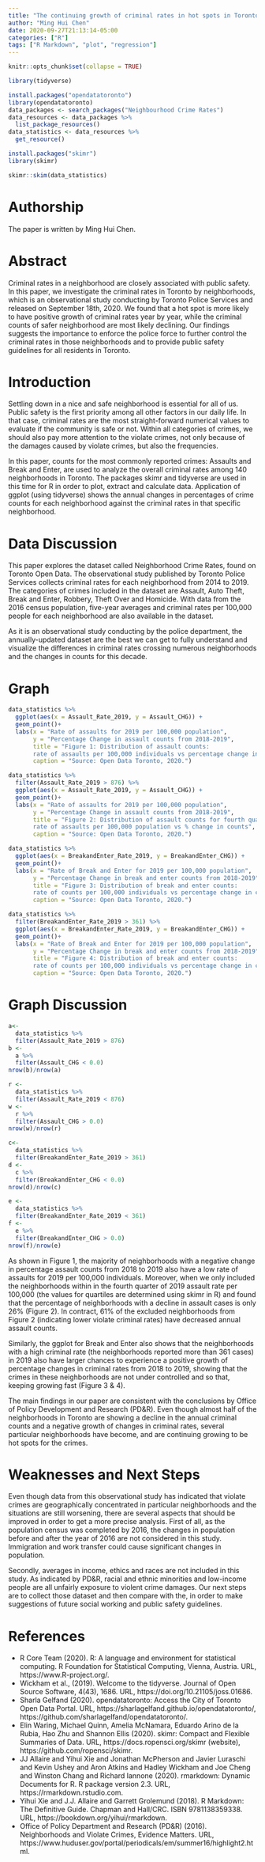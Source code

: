 ```yaml
---
title: "The continuing growth of criminal rates in hot spots in Toronto has become an emerging problem for public safety."
author: "Ming Hui Chen"
date: 2020-09-27T21:13:14-05:00
categories: ["R"]
tags: ["R Markdown", "plot", "regression"]
---
```


```r
knitr::opts_chunk$set(collapse = TRUE)

library(tidyverse)

install.packages("opendatatoronto")
library(opendatatoronto)
data_packages <- search_packages("Neighbourhood Crime Rates")
data_resources <- data_packages %>%
  list_package_resources()
data_statistics <- data_resources %>%
  get_resource()

install.packages("skimr")
library(skimr)

skimr::skim(data_statistics)
```
# Authorship 

The paper is written by Ming Hui Chen. 

# Abstract

Criminal rates in a neighborhood are closely associated with public safety. In this paper, we investigate the criminal rates in Toronto by neighborhoods, which is an observational study conducting by Toronto Police Services and released on September 18th, 2020. We found that a hot spot is more likely to have positive growth of criminal rates year by year, while the criminal counts of safer neighborhood are most likely declining. Our findings suggests the importance to enforce the police force to further control the criminal rates in those neighborhoods and to provide public safety guidelines for all residents in Toronto.

# Introduction

Settling down in a nice and safe neighborhood is essential for all of us. Public safety is the first priority among all other factors in our daily life. In that case, criminal rates are the most straight-forward numerical values to evaluate if the community is safe or not. Within all categories of crimes, we should also pay more attention to the violate crimes, not only because of the damages caused by violate crimes, but also the frequencies.

In this paper, counts for the most commonly reported crimes: Assaults and Break and Enter, are used to analyze the overall criminal rates among 140 neighborhoods in Toronto. The packages skimr and tidyverse are used in this time for R in order to plot, extract and calculate data. Application of ggplot (using tidyverse) shows the annual changes in percentages of crime counts for each neighborhood against the criminal rates in that specific neighborhood.

# Data Discussion 
This paper explores the dataset called Neighborhood Crime Rates, found on Toronto Open Data. The observational study published by Toronto Police Services collects criminal rates for each neighborhood from 2014 to 2019. The categories of crimes included in the dataset are Assault, Auto Theft, Break and Enter, Robbery, Theft Over and Homicide. With data from the 2016 census population, five-year averages and criminal rates per 100,000 people for each neighborhood are also available in the dataset. 

As it is an observational study conducting by the police department, the annually-updated dataset are the best we can get to fully understand and visualize the differences in criminal rates crossing numerous neighborhoods and the changes in counts for this decade. 

# Graph 
```r

data_statistics %>% 
  ggplot(aes(x = Assault_Rate_2019, y = Assault_CHG)) +
  geom_point()+
  labs(x = "Rate of assaults for 2019 per 100,000 population",
       y = "Percentage Change in assault counts from 2018-2019",
       title = "Figure 1: Distribution of assault counts:
       rate of assaults per 100,000 individuals vs percentage change in counts",
       caption = "Source: Open Data Toronto, 2020.")

data_statistics %>% 
  filter(Assault_Rate_2019 > 876) %>% 
  ggplot(aes(x = Assault_Rate_2019, y = Assault_CHG)) +
  geom_point()+
  labs(x = "Rate of assaults for 2019 per 100,000 population",
       y = "Percentage Change in assault counts from 2018-2019",
       title = "Figure 2: Distribution of assault counts for fourth quarter:
       rate of assaults per 100,000 population vs % change in counts",
       caption = "Source: Open Data Toronto, 2020.")

data_statistics %>% 
  ggplot(aes(x = BreakandEnter_Rate_2019, y = BreakandEnter_CHG)) +
  geom_point()+
  labs(x = "Rate of Break and Enter for 2019 per 100,000 population",
       y = "Percentage Change in break and enter counts from 2018-2019",
       title = "Figure 3: Distribution of break and enter counts:
       rate of counts per 100,000 individuals vs percentage change in counts",
       caption = "Source: Open Data Toronto, 2020.")

data_statistics %>% 
  filter(BreakandEnter_Rate_2019 > 361) %>% 
  ggplot(aes(x = BreakandEnter_Rate_2019, y = BreakandEnter_CHG)) +
  geom_point()+
  labs(x = "Rate of Break and Enter for 2019 per 100,000 population",
       y = "Percentage Change in break and enter counts from 2018-2019",
       title = "Figure 4: Distribution of break and enter counts:
       rate of counts per 100,000 individuals vs percentage change in counts",
       caption = "Source: Open Data Toronto, 2020.")
```

# Graph Discussion
```r
a<-
  data_statistics %>% 
  filter(Assault_Rate_2019 > 876)
b <-
  a %>% 
  filter(Assault_CHG < 0.0)
nrow(b)/nrow(a)

r <-
  data_statistics %>% 
  filter(Assault_Rate_2019 < 876)
w <-
  r %>% 
  filter(Assault_CHG > 0.0)
nrow(w)/nrow(r)

c<-
  data_statistics %>% 
  filter(BreakandEnter_Rate_2019 > 361)
d <-
  c %>% 
  filter(BreakandEnter_CHG < 0.0)
nrow(d)/nrow(c)

e <-
  data_statistics %>% 
  filter(BreakandEnter_Rate_2019 < 361)
f <-
  e %>% 
  filter(BreakandEnter_CHG > 0.0)
nrow(f)/nrow(e)


```

As shown in Figure 1, the majority of neighborhoods with a negative change in percentage assault counts from 2018 to 2019 also have a low rate of assaults for 2019 per 100,000 individuals. Moreover, when we only included the neighborhoods within in the fourth quarter of 2019 assault rate per 100,000 (the values for quartiles are determined using skimr in R) and found that the percentage of neighborhoods with a decline in assault cases is only 26% (Figure 2). In contract, 61% of the excluded neighborhoods from Figure 2 (indicating lower violate criminal rates) have decreased annual assault counts. 

Similarly, the ggplot for Break and Enter also shows that the neighborhoods with a high criminal rate (the neighborhoods reported more than 361 cases) in 2019 also have larger chances to experience a positive growth of percentage changes in criminal rates from 2018 to 2019, showing that the crimes in these neighborhoods are not under controlled and so that, keeping growing fast (Figure 3 & 4).

The main findings in our paper are consistent with the conclusions by Office of Policy Development and Research (PD&R). Even though almost half of the neighborhoods in Toronto are showing a decline in the annual criminal counts and a negative growth of changes in criminal rates, several particular neighborhoods have become, and are continuing growing to be hot spots for the crimes.

# Weaknesses and Next Steps

Even though data from this observational study has indicated that violate crimes are geographically concentrated in particular neighborhoods and the situations are still worsening, there are several aspects that should be improved in order to get a more precise analysis. First of all, as the population census was completed by 2016, the changes in population before and after the year of 2016 are not considered in this study. Immigration and work transfer could cause significant changes in population. 

Secondly, averages in income, ethics and races are not included in this study. As indicated by PD&R, racial and ethnic minorities and low-income people are all unfairly exposure to violent crime damages. Our next steps are to collect those dataset and then compare with the, in order to make suggestions of future social working and public safety guidelines.

# References

- R Core Team (2020). R: A language and environment for statistical computing. R Foundation for Statistical Computing, Vienna, Austria. URL, https://www.R-project.org/.
- Wickham et al., (2019). Welcome to the tidyverse. Journal of Open Source Software, 4(43), 1686. URL, https://doi.org/10.21105/joss.01686.
- Sharla Gelfand (2020). opendatatoronto: Access the City of Toronto Open Data Portal. URL, https://sharlagelfand.github.io/opendatatoronto/, https://github.com/sharlagelfand/opendatatoronto/.
- Elin Waring, Michael Quinn, Amelia McNamara, Eduardo Arino de la Rubia, Hao Zhu and Shannon Ellis (2020). skimr: Compact and Flexible Summaries of Data. URL, https://docs.ropensci.org/skimr (website), https://github.com/ropensci/skimr.
- JJ Allaire and Yihui Xie and Jonathan McPherson and Javier Luraschi and Kevin Ushey and Aron Atkins and Hadley Wickham and Joe Cheng and Winston Chang and Richard Iannone (2020). rmarkdown: Dynamic Documents for R. R package version 2.3. URL, https://rmarkdown.rstudio.com.
- Yihui Xie and J.J. Allaire and Garrett Grolemund (2018). R Markdown: The Definitive Guide. Chapman and Hall/CRC. ISBN 9781138359338. URL, https://bookdown.org/yihui/rmarkdown.
- Office of Policy Department and Research (PD&R) (2016). Neighborhoods and Violate Crimes, Evidence Matters. URL, https://www.huduser.gov/portal/periodicals/em/summer16/highlight2.html.

